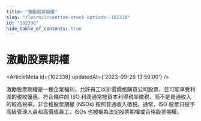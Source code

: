```yaml
---
title: "激勵股票期權"
slug: "/learn/incentive-stock-options--102338"
id: "102338"
hide_table_of_contents: true
---
```



# 激勵股票期權

<ArticleMeta id={102338} updatedAt={'2023-09-26 13:59:00'} />
<div className='border-solid border-b border-t-0 my-4 border-[var(--ifm-color-gray-300)]' />

激勵股票期權是一種企業福利，允許員工以折價價格購買公司股票，並可能享受利潤的税收優惠。符合條件的 ISO 利潤通常按資本利得税率徵税，而不是普通收入的較高税率。非合格股票期權 (NSOs) 按照普通收入徵税。通常，ISO 股票只授予高級管理人員和高價值員工。ISOs 也被稱為法定股票期權或合格股票期權。
